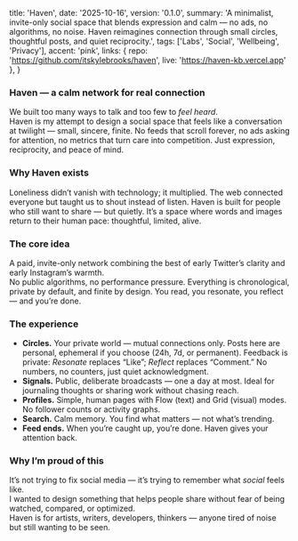   title: 'Haven',
  date: '2025-10-16',
  version: '0.1.0',
  summary:
    'A minimalist, invite-only social space that blends expression and calm — no ads, no algorithms, no noise. Haven reimagines connection through small circles, thoughtful posts, and quiet reciprocity.',
  tags: ['Labs', 'Social', 'Wellbeing', 'Privacy'],
  accent: 'pink',
  links: {
    repo: 'https://github.com/itskylebrooks/haven',
    live: 'https://haven-kb.vercel.app'
  },
}

### Haven — a calm network for real connection

We built too many ways to talk and too few to *feel heard*.  
Haven is my attempt to design a social space that feels like a conversation at twilight — small, sincere, finite. No feeds that scroll forever, no ads asking for attention, no metrics that turn care into competition. Just expression, reciprocity, and peace of mind.

### Why Haven exists

Loneliness didn’t vanish with technology; it multiplied. The web connected everyone but taught us to shout instead of listen. Haven is built for people who still want to share — but quietly. It’s a space where words and images return to their human pace: thoughtful, limited, alive.

### The core idea

A paid, invite-only network combining the best of early Twitter’s clarity and early Instagram’s warmth.  
No public algorithms, no performance pressure. Everything is chronological, private by default, and finite by design. You read, you resonate, you reflect — and you’re done.

### The experience

- **Circles.** Your private world — mutual connections only. Posts here are personal, ephemeral if you choose (24h, 7d, or permanent). Feedback is private: *Resonate* replaces “Like”; *Reflect* replaces “Comment.” No numbers, no counters, just quiet acknowledgment.  
- **Signals.** Public, deliberate broadcasts — one a day at most. Ideal for journaling thoughts or sharing work without chasing reach.  
- **Profiles.** Simple, human pages with Flow (text) and Grid (visual) modes. No follower counts or activity graphs.  
- **Search.** Calm memory. You find what matters — not what’s trending.  
- **Feed ends.** When you’re caught up, you’re done. Haven gives your attention back.

### Why I’m proud of this

It’s not trying to fix social media — it’s trying to remember what *social* feels like.  
I wanted to design something that helps people share without fear of being watched, compared, or optimized.  
Haven is for artists, writers, developers, thinkers — anyone tired of noise but still wanting to be seen.

